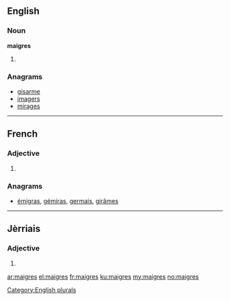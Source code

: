 ==English==

===Noun===
'''maigres'''

# {{plural of|maigre}}

===Anagrams===
* [[gisarme#English|gisarme]]
* [[imagers#English|imagers]]
* [[mirages#English|mirages]]

[[Category:English plurals]]

----

==French==

===Adjective===
{{fr-adj-form}}

# {{form of|plural|maigre|lang=fr}}

===Anagrams===
* [[émigras#French|émigras]], [[gémiras#French|gémiras]], [[germais#French|germais]], [[girâmes#French|girâmes]]

----

==Jèrriais==

===Adjective===
{{roa-jer-adj-form|m|f|p}}

# {{form of|plural form|maigre|lang=roa-jer}}

[[ar:maigres]]
[[el:maigres]]
[[fr:maigres]]
[[ku:maigres]]
[[my:maigres]]
[[no:maigres]]